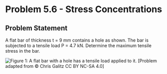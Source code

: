 # Problem 5.6 - Stress Concentrations {.unnumbered}

## Problem Statement

A flat bar of thickness t = 9 mm contains a hole as shown. The bar is subjected to a tensile load P = 4.7 kN. Determine the maximum tensile stress in the bar.

![Figure 1: A flat bar with a hole has a tensile load applied to it.](images/664.png){fig-alt="A flat bar of thickness t and height 43 mm has a hole of radius 11 mm. The bar has a tensile load P applied to it."}
\[Problem adapted from © Chris Galitz CC BY NC-SA 4.0\]